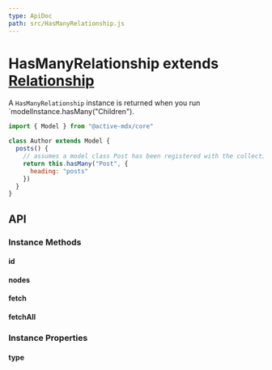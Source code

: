 ```yaml
---
type: ApiDoc
path: src/HasManyRelationship.js
---
```


# HasManyRelationship extends [Relationship](./Relationship.mdx)

A `HasManyRelationship` instance is returned when you run \`modelInstance.hasMany("Children").

```javascript
import { Model } from "@active-mdx/core"

class Author extends Model {
  posts() {
    // assumes a model class Post has been registered with the collection
    return this.hasMany("Post", {
      heading: "posts"
    })
  }
}
```

## API

### Instance Methods

#### id

#### nodes

#### fetch

#### fetchAll

### Instance Properties

#### type
